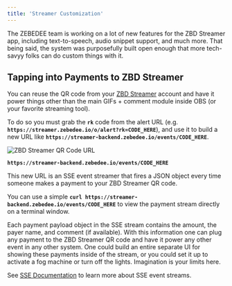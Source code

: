 ```yaml
---
title: 'Streamer Customization'
---
```


The ZEBEDEE team is working on a lot of new features for the ZBD Streamer app, including text-to-speech, audio snippet support, and much more. That being said, the system was purposefully built open enough that more tech-savyy folks can do custom things with it.

## Tapping into Payments to ZBD Streamer[​](#tapping-into-payments-to-zbd-streamer "Direct link to heading")

You can reuse the QR code from your [ZBD Streamer](https://streamer.zebedee.io) account and have it power things other than the main GIFs + comment module inside OBS (or your favorite streaming tool).

To do so you must grab the **`rk`** code from the alert URL (e.g. **`https://streamer.zebedee.io/o/alert?rk=CODE_HERE`**), and use it to build a new URL like **`https://streamer-backend.zebedee.io/events/CODE_HERE`**.

<Frame type="glass" caption="ZBD Streamer QR Code URL">
  <img src="https://docs.zebedee.io/img/v1/streamer-qr.png" alt="ZBD Streamer QR Code URL" />
</Frame>
<br />

**`https://streamer-backend.zebedee.io/events/CODE_HERE`**

This new URL is an SSE event streamer that fires a JSON object every time someone makes a payment to your ZBD Streamer QR code.

<Tip>You can use a simple **`curl https://streamer-backend.zebedee.io/events/CODE_HERE`** to view the payment stream directly on a terminal window.</Tip>

Each payment payload object in the SSE stream contains the amount, the payer name, and comment (if available). With this information one can plug any payment to the ZBD Streamer QR code and have it power any other event in any other system. One could build an entire separate UI for showing these payments inside of the stream, or you could set it up to activate a fog machine or turn off the lights. Imagination is your limits here.

See [SSE Documentation](https://developer.mozilla.org/en-US/docs/Web/API/EventSource) to learn more about SSE event streams.